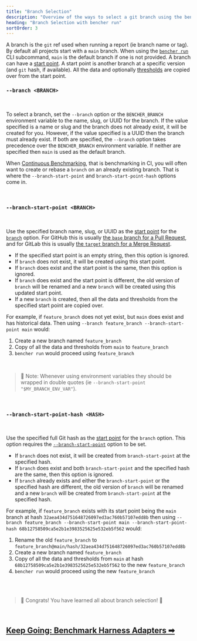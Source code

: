 ```yaml
---
title: "Branch Selection"
description: "Overview of the ways to select a git branch using the bencher run CLI subcommand"
heading: "Branch Selection with bencher run"
sortOrder: 3
---
```


A branch is the `git` ref used when running a report (ie branch name or tag).
By default all projects start with a `main` branch.
When using the <code><a href="/docs/explanation/bencher-run/">bencher run</a></code> CLI subcommand,
`main` is the default branch if one is not provided.
A branch can have a [start point][start point].
A start point is another branch at a specific version (and `git` hash, if available).
All the data and optionally [thresholds](/docs/explanation/thresholds/) are copied over from the start point.

[start point]: https://git-scm.com/docs/git-branch#Documentation/git-branch.txt-ltstart-pointgt

### `--branch <BRANCH>`

<br />

To select a branch, set the `--branch` option or the `BENCHER_BRANCH` environment variable
to the name, slug, or UUID for the branch.
If the value specified is a name or slug and the branch does not already exist, it will be created for you.
However, if the value specified is a UUID then the branch must already exist.
If both are specified, the `--branch` option takes precedence over the `BENCHER_BRANCH` environment variable.
If neither are specified then `main` is used as the default branch.

When [Continuous Benchmarking](/docs/explanation/continuous-benchmarking/), that is benchmarking in CI,
you will often want to create or rebase a `branch` on an already existing branch.
That is where the `--branch-start-point` and `branch-start-point-hash` options come in.

<br />

### `--branch-start-point <BRANCH>`

<br />

Use the specified branch name, slug, or UUID as the [start point][start point] for the [`branch`](#--branch-branch) option.
For GitHub this is usually [the `base` branch for a Pull Request][github base],
and for GitLab this is usually [the `target` branch for a Merge Request][gitlab target].

- If the specified start point is an empty string, then this option is ignored.
- If `branch` does not exist, it will be created using this start point.
- If `branch` does exist and the start point is the same, then this option is ignored.
- If `branch` does exist and the start point is different, the old version of `branch` will be renamed
  and a new `branch` will be created using this updated start point.
- If a new `branch` is created, then all the data and thresholds from the specified start point are copied over.

For example, if `feature_branch` does not yet exist, but `main` does exist and has historical data.
Then using `--branch feature_branch --branch-start-point main` would:
1. Create a new branch named `feature_branch`
2. Copy of all the data and thresholds from `main` to `feature_branch`
3. `bencher run` would proceed using `feature_branch`

[start point]: https://git-scm.com/docs/git-branch#Documentation/git-branch.txt-ltstart-pointgt
[github base]: https://docs.github.com/en/pull-requests/collaborating-with-pull-requests/proposing-changes-to-your-work-with-pull-requests/about-branches#working-with-branches
[gitlab target]: https://docs.gitlab.com/ee/user/project/merge_requests/creating_merge_requests.html#from-the-merge-request-list

<br />

> 🐰 Note: Whenever using environment variables they should be wrapped in double quotes (ie `--branch-start-point "$MY_BRANCH_ENV_VAR"`).

<br />

### `--branch-start-point-hash <HASH>`

<br />

Use the specified full Git hash as the [start point][start point] for the `branch` option.
This option requires the [`--branch-start-point`](#--branch-start-point-branch) option to be set.

- If `branch` does not exist, it will be created from `branch-start-point` at the specified hash.
- If `branch` does exist and both `branch-start-point` and the specified hash are the same,
  then this option is ignored.
- If `branch` already exists and either the `branch-start-point` or the specified hash are different,
  the old version of `branch` will be renamed
  and a new `branch` will be created from `branch-start-point` at the specified hash.

For example, if `feature_branch` exists with its start point being the `main` branch
at hash `32aea434d751648726097ed3ac760b57107edd8b`
then using `--branch feature_branch --branch-start-point main --branch-start-point-hash 68b12758509ca5e2b1e3983525625e532eb5f562`
would:

1. Rename the old `feature_branch` to `feature_branch@main/hash/32aea434d751648726097ed3ac760b57107edd8b`
1. Create a new branch named `feature_branch`
1. Copy of all the data and thresholds from `main` at hash `68b12758509ca5e2b1e3983525625e532eb5f562` to the new `feature_branch`
1. `bencher run` would proceed using the new `feature_branch`

[start point]: https://git-scm.com/docs/git-branch#Documentation/git-branch.txt-ltstart-pointgt

<br />
<br />

> 🐰 Congrats! You have learned all about branch selection! 🎉

<br/>

<h2><a href="/docs/explanation/adapters/">Keep Going: Benchmark Harness Adapters ➡</a></h2>
